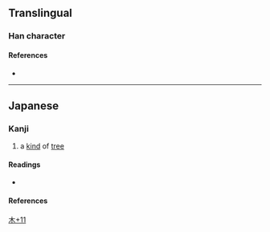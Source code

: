 {{character info}}
==Translingual==

===Han character===
{{Han char|rn=75|rad=木|as=11|sn=15|four=|canj=DMBM,DMBS,XDMBS|ids=⿰木雪}}

====References====
* {{Han ref|kx=0551.181|hdz=21278.081|uh=6A30|ud=27184}}

----

==Japanese==

===Kanji===
{{ja-kanji|grade=|rs=木11}}

# a [[kind]] of [[tree]]

====Readings====
* {{ja-readings|on=|kun=[[たら]] (tara)}}

====References====

[[Category:Japanese-only CJKV Characters|木+11]]